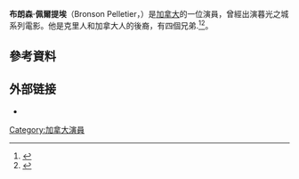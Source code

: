 {{Infobox person
| name                  = Bronson Jack Pelletier
| image                 =
| caption               = 
| birth_date            = {{birth date and age|1986|12|31|df=y}}
| birth_place           = [[加拿大|加拿大]]溫哥華
| occupation            = [[演員|演員]]
| yearsactive           = 
| spouse                = Sabine Moestrup （2012年2月-現在）
| domesticpartner       = 
| website               =
}}
'''布朗森·佩爾提埃'''（Bronson Pelletier，{{bd|1986年|12月31日}}）是[[加拿大|加拿大]]的一位演員，曾經出演暮光之城系列電影。他是克里人和加拿大人的後裔，有四個兄弟.<ref>{{Cite web |url=http://www.thedeadbolt.com/news/105577/newmoonwolfden_news.php |title=存档副本 |access-date=2016-05-06 |archive-date=2009-09-05 |archive-url=https://web.archive.org/web/20090905050721/http://www.thedeadbolt.com/news/105577/newmoonwolfden_news.php |dead-url=yes }}</ref><ref>{{cite web |url=http://jam.canoe.ca/Movies/2009/11/17/11780306-cp.html |title=存档副本 |accessdate=2009-11-21  |deadurl=yes |archiveurl=https://archive.is/20091119174856/http://jam.canoe.ca/Movies/2009/11/17/11780306-cp.html |archivedate=2009-11-19 }}</ref>。
==參考資料==
{{reflist}}

==外部链接==
*{{imdb name}}

{{normdaten}}
{{DEFAULTSORT:pelletier}}
[[Category:加拿大演員|Category:加拿大演員]]
{{canada-bio-stub}}